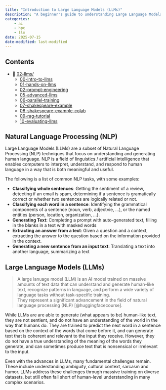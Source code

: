 ```yaml
---
title: "Introduction to Large Language Models (LLMs)"
description: "A beginner's guide to understanding Large Language Models, their architecture, and how they function."
categories:
    - ai
    - hpc
    - llm
date: 2025-07-15
date-modified: last-modified
---
```


## Contents

- 📂 [02-llms/](index.qmd)
  - [00-intro-to-llms](00-intro-to-llms/index.qmd)
  - [01-hands-on-llms](01-hands-on-llms/index.ipynb)
  - [02-prompt-engineering](02-prompt-engineering/index.qmd)
  - [05-advanced-llms](05-advanced-llms/index.qmd) 
  - [06-parallel-training](06-parallel-training/index.qmd) 
  - [07-shakespeare-example](07-shakespeare-example/index.qmd)
  - [08-shakespeare-example-colab](08-shakespeare-example-colab/index.ipynb)
  - [09-rag-tutorial](09-rag-tutorial/index.qmd)
   - [10-evaluating-llms](10-evaluating-llms/index.qmd)
   <!-- - [10-llm-applications](./10-llm-applications/index.qmd) -->

## Natural Language Processing (NLP)

Large Language Models (LLMs) are a subset of Natural Language Processing (NLP)
techniques that focus on understanding and generating human language.
NLP is a field of linguistics / artificial intelligence that enables computers
to interpret, understand, and respond to human language in a way that is both
meaningful and useful.


The following is a list of common NLP tasks, with some examples:

- **Classifying whole sentences**: Getting the sentiment of a review,
  detecting if an email is spam, determining if a sentence is gramatically
  correct or whether two sentences are logically related or not.
- **Classifying each word in a sentence**: Identifying the grammatical
  components of a sentence (noun, verb, adjectvie, ...), or the named entities
  (person, location, organization, ...).
- **Generating Text**: Completing a prompt with auto-generated text, filling in
  the blanks in a text with masked words
- **Extracting an answer from a text**: Given a question and a context,
  extracting the answer to the question based on the information provided in the
  context.
- **Generating a new sentence from an input text**: Translating a text into
  another language, summarizing a text

## Large Language Models (LLMs)

> A large lanuage model (LLM) is an AI model trained on massive amounts of text
> data that can understand and generate human-like text, recognize patterns in
> language, and perform a wide variety of language tasks without task-specific
> training.  
> They represent a significant advancement in the field of natural language
> processing (NLP) [@huggingfacecourse].


::: {.callout-warning icon="false" title="🚧 Warning" collapse="false"}
While LLMs are are able to generate (what appears to be) human-like text, they
are not sentient, and do not have an understanding of the world in the way that
humans do.
They are trained to predict the next word in a sentence based on the context of
the words that come before it, and can generate text that is coherent and
relevant to the input they receive.
However, they do not have a true understanding of the meaning of the words they
generate, and can sometimes produce text that is nonsensical or irrelevant to
the input.
:::

Even with the advances in LLMs, many fundamental challenges remain.
These include understanding ambiguity, cultural context, sarcasm and humor.
LLMs address these challenges through massive training on diverse datasets, but
still often fall short of human-level understanding in many complex scenarios.
